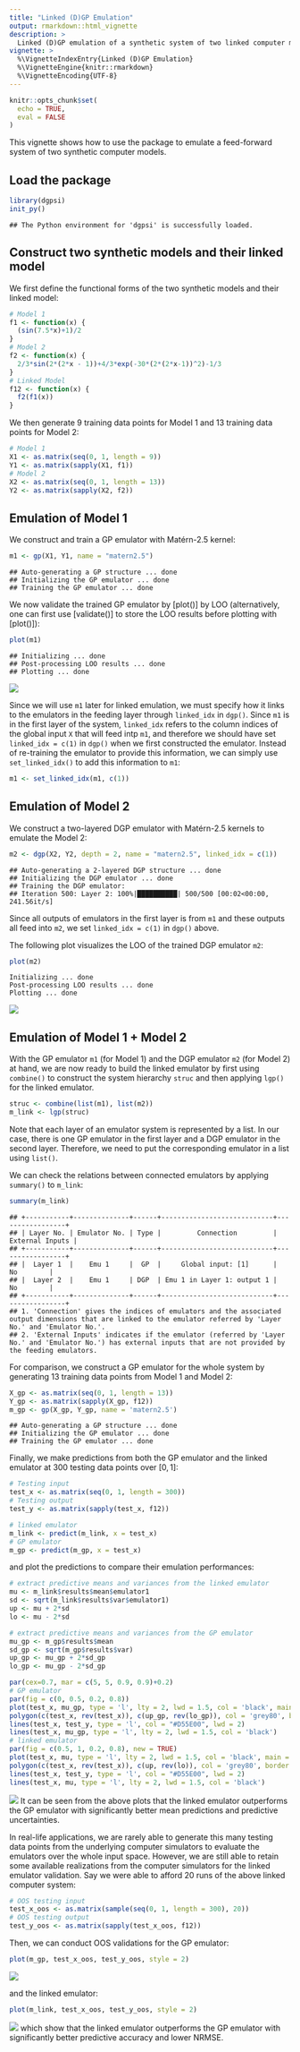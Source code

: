 ```yaml
---
title: "Linked (D)GP Emulation"
output: rmarkdown::html_vignette
description: >
  Linked (D)GP emulation of a synthetic system of two linked computer models.
vignette: >
  %\VignetteIndexEntry{Linked (D)GP Emulation}
  %\VignetteEngine{knitr::rmarkdown}
  %\VignetteEncoding{UTF-8}
---
```


```r
knitr::opts_chunk$set(
  echo = TRUE,
  eval = FALSE
)
```

This vignette shows how to use the package to emulate a feed-forward system of two synthetic computer models.

## Load the package

```r
library(dgpsi)
init_py()
```

```
## The Python environment for 'dgpsi' is successfully loaded.
```

## Construct two synthetic models and their linked model

We first define the functional forms of the two synthetic models and their linked model:

```r
# Model 1
f1 <- function(x) {
  (sin(7.5*x)+1)/2
}
# Model 2
f2 <- function(x) {
  2/3*sin(2*(2*x - 1))+4/3*exp(-30*(2*(2*x-1))^2)-1/3  
}
# Linked Model 
f12 <- function(x) {
  f2(f1(x))
}
```

We then generate 9 training data points for Model 1 and 13 training data points for Model 2:

```r
# Model 1
X1 <- as.matrix(seq(0, 1, length = 9))
Y1 <- as.matrix(sapply(X1, f1))
# Model 2
X2 <- as.matrix(seq(0, 1, length = 13))
Y2 <- as.matrix(sapply(X2, f2))
```

## Emulation of Model 1

We construct and train a GP emulator with Matérn-2.5 kernel:

```r
m1 <- gp(X1, Y1, name = "matern2.5")
```

```
## Auto-generating a GP structure ... done
## Initializing the GP emulator ... done
## Training the GP emulator ... done
```

We now validate the trained GP emulator by [plot()] by LOO (alternatively, one can first use [validate()] to store the LOO results before plotting with [plot()]):

```r
plot(m1)
```

```
## Initializing ... done
## Post-processing LOO results ... done
## Plotting ... done
```

![](images/model_1_loo.png)

Since we will use `m1` later for linked emulation, we must specify how it links to the emulators in the feeding layer through `linked_idx` in `dgp()`. Since `m1` is in the first layer of the system, `linked_idx` refers to the column indices of the global input `X` that will feed intp `m1`, and therefore we should have set `linked_idx = c(1)` in `dgp()` when we first constructed the emulator. Instead of re-training the emulator to provide this information, we can simply use `set_linked_idx()` to add this information to `m1`:

```r
m1 <- set_linked_idx(m1, c(1))
```

## Emulation of Model 2

We construct a two-layered DGP emulator with Matérn-2.5 kernels to emulate the Model 2:

```r
m2 <- dgp(X2, Y2, depth = 2, name = "matern2.5", linked_idx = c(1))
```

```
## Auto-generating a 2-layered DGP structure ... done
## Initializing the DGP emulator ... done
## Training the DGP emulator:
## Iteration 500: Layer 2: 100%|██████████| 500/500 [00:02<00:00, 241.56it/s]
```

Since all outputs of emulators in the first layer is from `m1` and these outputs all feed into `m2`, we set `linked_idx = c(1)` in `dgp()` above. 

The following plot visualizes the LOO of the trained DGP emulator `m2`:

```r
plot(m2)
```

```
Initializing ... done
Post-processing LOO results ... done
Plotting ... done
```

![](images/model_2_loo.png)

## Emulation of Model 1 + Model 2

With the GP emulator `m1` (for Model 1) and the DGP emulator `m2` (for Model 2) at hand, we are now ready to build the linked emulator by first using `combine()` to construct the system hierarchy `struc` and then applying `lgp()` for the linked emulator.  

```r
struc <- combine(list(m1), list(m2))
m_link <- lgp(struc)
```

Note that each layer of an emulator system is represented by a list. In our case, there is one GP emulator in the first layer and a DGP emulator in the second layer. Therefore, we need to put the corresponding emulator in a list using `list()`.

We can check the relations between connected emulators by applying `summary()` to `m_link`:

```r
summary(m_link)
```

```
## +-----------+--------------+------+----------------------------+-----------------+
## | Layer No. | Emulator No. | Type |         Connection         | External Inputs |
## +-----------+--------------+------+----------------------------+-----------------+
## |  Layer 1  |    Emu 1     |  GP  |     Global input: [1]      |       No        |
## |  Layer 2  |    Emu 1     | DGP  | Emu 1 in Layer 1: output 1 |       No        |
## +-----------+--------------+------+----------------------------+-----------------+
## 1. 'Connection' gives the indices of emulators and the associated output dimensions that are linked to the emulator referred by 'Layer No.' and 'Emulator No.'.
## 2. 'External Inputs' indicates if the emulator (referred by 'Layer No.' and 'Emulator No.') has external inputs that are not provided by the feeding emulators.
```

For comparison, we construct a GP emulator for the whole system by generating 13 training data points from Model 1 and Model 2:

```r
X_gp <- as.matrix(seq(0, 1, length = 13))
Y_gp <- as.matrix(sapply(X_gp, f12))
m_gp <- gp(X_gp, Y_gp, name = 'matern2.5')
```

```
## Auto-generating a GP structure ... done
## Initializing the GP emulator ... done
## Training the GP emulator ... done
```

Finally, we make predictions from both the GP emulator and the linked emulator at 300 testing data points over $[0,1]$:

```r
# Testing input
test_x <- as.matrix(seq(0, 1, length = 300))
# Testing output
test_y <- as.matrix(sapply(test_x, f12))
```

```r
# linked emulator
m_link <- predict(m_link, x = test_x)
# GP emulator
m_gp <- predict(m_gp, x = test_x)
```

and plot the predictions to compare their emulation performances:

```r
# extract predictive means and variances from the linked emulator
mu <- m_link$results$mean$emulator1
sd <- sqrt(m_link$results$var$emulator1)
up <- mu + 2*sd
lo <- mu - 2*sd

# extract predictive means and variances from the GP emulator
mu_gp <- m_gp$results$mean
sd_gp <- sqrt(m_gp$results$var)
up_gp <- mu_gp + 2*sd_gp
lo_gp <- mu_gp - 2*sd_gp

par(cex=0.7, mar = c(5, 5, 0.9, 0.9)+0.2)
# GP emulator
par(fig = c(0, 0.5, 0.2, 0.8))
plot(test_x, mu_gp, type = 'l', lty = 2, lwd = 1.5, col = 'black', main = "GP Emulator", xlab = 'x1', ylab = 'y2', ylim=c(-1.7,1.7))
polygon(c(test_x, rev(test_x)), c(up_gp, rev(lo_gp)), col = 'grey80', border = F)
lines(test_x, test_y, type = 'l', col = "#D55E00", lwd = 2) 
lines(test_x, mu_gp, type = 'l', lty = 2, lwd = 1.5, col = 'black')
# linked emulator
par(fig = c(0.5, 1, 0.2, 0.8), new = TRUE)
plot(test_x, mu, type = 'l', lty = 2, lwd = 1.5, col = 'black', main = "Linked Emulator", xlab = 'x1', ylab = 'y2', ylim=c(-1.7,1.7))
polygon(c(test_x, rev(test_x)), c(up, rev(lo)), col = 'grey80', border = F)
lines(test_x, test_y, type = 'l', col = "#D55E00", lwd = 2) 
lines(test_x, mu, type = 'l', lty = 2, lwd = 1.5, col = 'black')
```

![](images/linked_result.png)
It can be seen from the above plots that the linked emulator outperforms the GP emulator with significantly better mean predictions and predictive uncertainties.

In real-life applications, we are rarely able to generate this many testing data points from the underlying computer simulators to evaluate the emulators over the whole input space. However, we are still able to retain some available realizations from the computer simulators for the linked emulator validation. Say we were able to afford 20 runs of the above linked computer system:

```r
# OOS testing input
test_x_oos <- as.matrix(sample(seq(0, 1, length = 300), 20))
# OOS testing output
test_y_oos <- as.matrix(sapply(test_x_oos, f12))
```

Then, we can conduct OOS validations for the GP emulator:

```r
plot(m_gp, test_x_oos, test_y_oos, style = 2)
```

![](images/gp_oos.png)

and the linked emulator:

```r
plot(m_link, test_x_oos, test_y_oos, style = 2)
```

![](images/linked_oos.png)
which show that the linked emulator outperforms the GP emulator with significantly better predictive accuracy and lower NRMSE.
